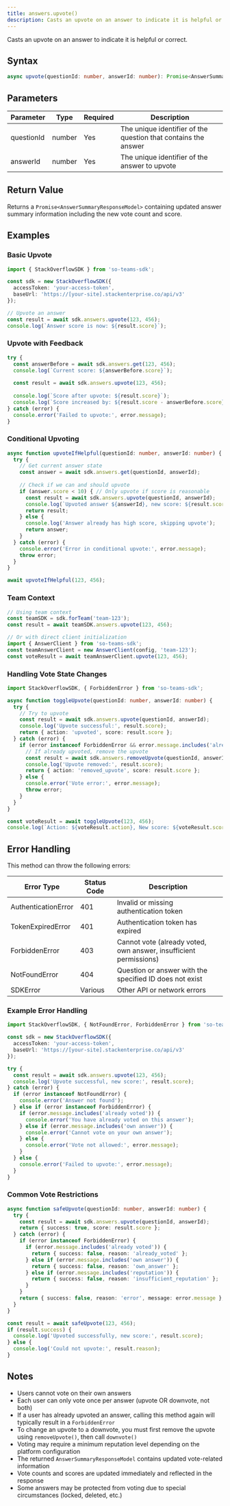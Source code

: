 ```yaml
---
title: answers.upvote()
description: Casts an upvote on an answer to indicate it is helpful or correct.
---
```


Casts an upvote on an answer to indicate it is helpful or correct.

## Syntax

```typescript
async upvote(questionId: number, answerId: number): Promise<AnswerSummaryResponseModel>
```

## Parameters

| Parameter | Type | Required | Description |
|-----------|------|----------|-------------|
| questionId | number | Yes | The unique identifier of the question that contains the answer |
| answerId | number | Yes | The unique identifier of the answer to upvote |

## Return Value

Returns a `Promise<AnswerSummaryResponseModel>` containing updated answer summary information including the new vote count and score.

## Examples

### Basic Upvote

```typescript
import { StackOverflowSDK } from 'so-teams-sdk';

const sdk = new StackOverflowSDK({
  accessToken: 'your-access-token',
  baseUrl: 'https://[your-site].stackenterprise.co/api/v3'
});

// Upvote an answer
const result = await sdk.answers.upvote(123, 456);
console.log(`Answer score is now: ${result.score}`);
```

### Upvote with Feedback

```typescript
try {
  const answerBefore = await sdk.answers.get(123, 456);
  console.log(`Current score: ${answerBefore.score}`);
  
  const result = await sdk.answers.upvote(123, 456);
  
  console.log(`Score after upvote: ${result.score}`);
  console.log(`Score increased by: ${result.score - answerBefore.score}`);
} catch (error) {
  console.error('Failed to upvote:', error.message);
}
```

### Conditional Upvoting

```typescript
async function upvoteIfHelpful(questionId: number, answerId: number) {
  try {
    // Get current answer state
    const answer = await sdk.answers.get(questionId, answerId);
    
    // Check if we can and should upvote
    if (answer.score < 10) { // Only upvote if score is reasonable
      const result = await sdk.answers.upvote(questionId, answerId);
      console.log(`Upvoted answer ${answerId}, new score: ${result.score}`);
      return result;
    } else {
      console.log('Answer already has high score, skipping upvote');
      return answer;
    }
  } catch (error) {
    console.error('Error in conditional upvote:', error.message);
    throw error;
  }
}

await upvoteIfHelpful(123, 456);
```

### Team Context

```typescript
// Using team context
const teamSDK = sdk.forTeam('team-123');
const result = await teamSDK.answers.upvote(123, 456);

// Or with direct client initialization
import { AnswerClient } from 'so-teams-sdk';
const teamAnswerClient = new AnswerClient(config, 'team-123');
const voteResult = await teamAnswerClient.upvote(123, 456);
```

### Handling Vote State Changes

```typescript
import StackOverflowSDK, { ForbiddenError } from 'so-teams-sdk';

async function toggleUpvote(questionId: number, answerId: number) {
  try {
    // Try to upvote
    const result = await sdk.answers.upvote(questionId, answerId);
    console.log('Upvote successful:', result.score);
    return { action: 'upvoted', score: result.score };
  } catch (error) {
    if (error instanceof ForbiddenError && error.message.includes('already voted')) {
      // If already upvoted, remove the upvote
      const result = await sdk.answers.removeUpvote(questionId, answerId);
      console.log('Upvote removed:', result.score);
      return { action: 'removed_upvote', score: result.score };
    } else {
      console.error('Vote error:', error.message);
      throw error;
    }
  }
}

const voteResult = await toggleUpvote(123, 456);
console.log(`Action: ${voteResult.action}, New score: ${voteResult.score}`);
```

## Error Handling

This method can throw the following errors:

| Error Type | Status Code | Description |
|------------|-------------|-------------|
| AuthenticationError | 401 | Invalid or missing authentication token |
| TokenExpiredError | 401 | Authentication token has expired |
| ForbiddenError | 403 | Cannot vote (already voted, own answer, insufficient permissions) |
| NotFoundError | 404 | Question or answer with the specified ID does not exist |
| SDKError | Various | Other API or network errors |

### Example Error Handling

```typescript
import StackOverflowSDK, { NotFoundError, ForbiddenError } from 'so-teams-sdk';

const sdk = new StackOverflowSDK({
  accessToken: 'your-access-token',
  baseUrl: 'https://[your-site].stackenterprise.co/api/v3'
});

try {
  const result = await sdk.answers.upvote(123, 456);
  console.log('Upvote successful, new score:', result.score);
} catch (error) {
  if (error instanceof NotFoundError) {
    console.error('Answer not found');
  } else if (error instanceof ForbiddenError) {
    if (error.message.includes('already voted')) {
      console.error('You have already voted on this answer');
    } else if (error.message.includes('own answer')) {
      console.error('Cannot vote on your own answer');
    } else {
      console.error('Vote not allowed:', error.message);
    }
  } else {
    console.error('Failed to upvote:', error.message);
  }
}
```

### Common Vote Restrictions

```typescript
async function safeUpvote(questionId: number, answerId: number) {
  try {
    const result = await sdk.answers.upvote(questionId, answerId);
    return { success: true, score: result.score };
  } catch (error) {
    if (error instanceof ForbiddenError) {
      if (error.message.includes('already voted')) {
        return { success: false, reason: 'already_voted' };
      } else if (error.message.includes('own answer')) {
        return { success: false, reason: 'own_answer' };
      } else if (error.message.includes('reputation')) {
        return { success: false, reason: 'insufficient_reputation' };
      }
    }
    return { success: false, reason: 'error', message: error.message };
  }
}

const result = await safeUpvote(123, 456);
if (result.success) {
  console.log('Upvoted successfully, new score:', result.score);
} else {
  console.log('Could not upvote:', result.reason);
}
```

## Notes

- Users cannot vote on their own answers
- Each user can only vote once per answer (upvote OR downvote, not both)
- If a user has already upvoted an answer, calling this method again will typically result in a `ForbiddenError`
- To change an upvote to a downvote, you must first remove the upvote using `removeUpvote()`, then call `downvote()`
- Voting may require a minimum reputation level depending on the platform configuration
- The returned `AnswerSummaryResponseModel` contains updated vote-related information
- Vote counts and scores are updated immediately and reflected in the response
- Some answers may be protected from voting due to special circumstances (locked, deleted, etc.)